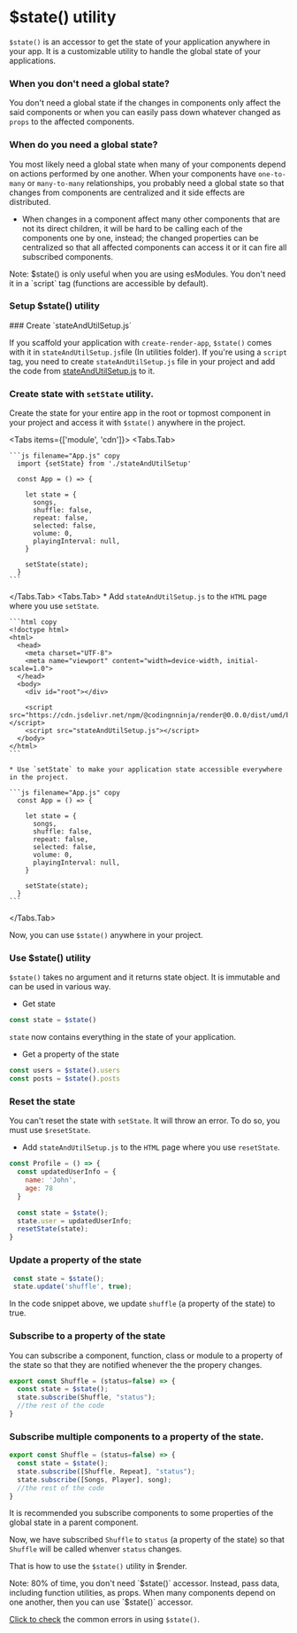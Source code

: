 # $state() utility

`$state()` is an accessor to get the state of your application anywhere in your app. It is a customizable utility to handle the global state of your applications.

### When you don't need a global state?

You don't need a global state if the changes in components only affect the said components or when you can easily pass down whatever changed as `props` to the affected components.

### When do you need a global state?

You most likely need a global state when many of your components depend on 
actions performed by one another. When your components have `one-to-many` or `many-to-many` relationships, you probably need a global state so that changes from components are centralized and it side effects are distributed.

* When changes in a component affect many other components that are not its direct children, it will be hard to be calling each of the components one by one, instead; the changed properties can be centralized so that all affected components can access it or it can fire all subscribed components.



<Callout type="info" emoji="ℹ️">
  Note: $state() is only useful when you are using esModules. You don't need it in a `script` tag (functions are accessible by default). 
</Callout>

### Setup $state() utility


<Steps>
### Create `stateAndUtilSetup.js`

If you scaffold your application with `create-render-app`, `$state()` comes with it in `stateAndUtilSetup.js`file (In utilities folder). If you're using a `script` tag, you need to create `stateAndUtilSetup.js` file in your project and add the code from [stateAndUtilSetup.js](https://github.com/codingnninja/create-render-app/tree/main/src/utils/stateAndUtilSetup.js) to it.

### Create state with `setState` utility.

Create the state for your entire app in the root or topmost component in your project and access it with `$state()` anywhere in the project.


<Tabs items={['module', 'cdn']}>
  <Tabs.Tab> 

    ```js filename="App.js" copy
      import {setState} from './stateAndUtilSetup'

      const App = () => {

        let state = {
          songs,
          shuffle: false,
          repeat: false,
          selected: false,
          volume: 0,
          playingInterval: null,
        }

        setState(state);
      }
    ```
  </Tabs.Tab> 
  <Tabs.Tab> 
    * Add `stateAndUtilSetup.js` to the `HTML` page where you use `setState`.

    ```html copy
    <!doctype html>
    <html>
      <head>
        <meta charset="UTF-8">
        <meta name="viewport" content="width=device-width, initial-scale=1.0">
      </head>
      <body>
        <div id="root"></div>

        <script src="https://cdn.jsdelivr.net/npm/@codingnninja/render@0.0.0/dist/umd/bundle.min.js"></script>
        <script src="stateAndUtilSetup.js"></script>
      </body>
    </html>
    ```

    * Use `setState` to make your application state accessible everywhere in the project.

    ```js filename="App.js" copy
      const App = () => {

        let state = {
          songs,
          shuffle: false,
          repeat: false,
          selected: false,
          volume: 0,
          playingInterval: null,
        }

        setState(state);
      }
    ```
  </Tabs.Tab> 
</Tabs>

Now, you can use `$state()` anywhere in your project.
</Steps>

### Use $state() utility

`$state()` takes no argument and it returns state object. It is immutable and can be used in various way.

* Get state

```js copy
const state = $state()
```

`state` now contains everything in the state of your application.

* Get a property of the state

```js copy
const users = $state().users
const posts = $state().posts
```

### Reset the state

You can't reset the state with `setState`. It will throw an error. To do so, you must use `$resetState`.

* Add `stateAndUtilSetup.js` to the `HTML` page where you use `resetState`.

```js filename="Profile.js" copy
const Profile = () => {
  const updatedUserInfo = {
    name: 'John',
    age: 78
  }

  const state = $state();
  state.user = updatedUserInfo;
  resetState(state);
}
```

### Update a property of the state

```js copy
 const state = $state();
 state.update('shuffle', true);
```

In the code snippet above, we update `shuffle` (a property of the state) to true.

### Subscribe to a property of the state

You can subscribe a component, function, class or module to a property of the state so that they are notified whenever the the propery changes.

```js copy
export const Shuffle = (status=false) => {
  const state = $state();
  state.subscribe(Shuffle, "status");
  //the rest of the code
}
```

### Subscribe multiple components to a property of the state.

```js copy
export const Shuffle = (status=false) => {
  const state = $state();
  state.subscribe([Shuffle, Repeat], "status");
  state.subscribe([Songs, Player], song);
  //the rest of the code
}
```

It is recommended you subscribe components to some properties of the global state in a parent component.

Now, we have subscribed `Shuffle` to `status` (a property of the state) so that `Shuffle` will be called whenver `status` changes. 

That is how to use the `$state()` utility in $render.

<Callout type="info" emoji="ℹ️">
  Note: 80% of time, you don't need `$state()` accessor. Instead, pass data, including function utilities, as props. When many components depend on one another, then you can use `$state()` accessor. 
</Callout>

[Click to check]() the common errors in using `$state()`.
